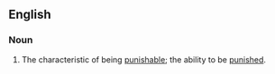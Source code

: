 ==English==
===Noun===
{{en-noun|punishabilities}}
# The characteristic of being [[punishable]]; the ability to be [[punish]]ed.